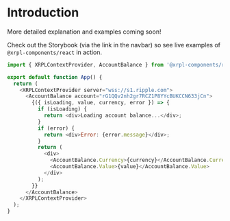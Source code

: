 # Introduction

More detailed explanation and examples coming soon!

Check out the Storybook (via the link in the navbar) so see live examples of `@xrpl-components/react` in action.

```js
import { XRPLContextProvider, AccountBalance } from '@xrpl-components/react/components';

export default function App() {
  return (
    <XRPLContextProvider server="wss://s1.ripple.com">
      <AccountBalance account="rG1QQv2nh2gr7RCZ1P8YYcBUKCCN633jCn">
        {({ isLoading, value, currency, error }) => {
          if (isLoading) {
            return <div>Loading account balance...</div>;
          }
          if (error) {
            return <div>Error: {error.message}</div>;
          }
          return (
            <div>
              <AccountBalance.Currency>{currency}</AccountBalance.Currency>{' '}
              <AccountBalance.Value>{value}</AccountBalance.Value>
            </div>
          );
        }}
      </AccountBalance>
    </XRPLContextProvider>
  );
}
```
